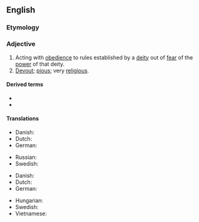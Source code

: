 {{also|god-fearing|God-fearing}}
==English==

===Etymology===
{{compound|en|god|fearing}}

===Adjective===
{{en-adj}}

# Acting with [[obedience]] to rules established by a [[deity]] out of [[fear]] of the [[power]] of that deity.
# [[devout|Devout]]; [[pious]]; very [[religious]].

====Derived terms====
* {{l|en|godfearingly}}
* {{l|en|godfearingness}}

====Translations====
{{trans-top|obedient to a deity}}
* Danish: {{t|da|gudfrygtig}}
* Dutch: {{t|nl|godvrezende}}
* German: {{t|de|gottesfürchtig}}
{{trans-mid}}
* Russian: {{t+|ru|богобоязненный}}
* Swedish: {{t+|sv|gudfruktig}}
{{trans-bottom}}

{{trans-top|religiously devout}}
* Danish: {{t|da|gudfrygtig}}
* Dutch: {{t|nl|godvrezende}}
* German: {{t|de|gottesfürchtig}}
{{trans-mid}}
* Hungarian: {{t+|hu|istenfélő}}
* Swedish: {{t+|sv|gudfruktig}}
* Vietnamese: {{t+|vi|ngoan đạo}}
{{trans-bottom}}